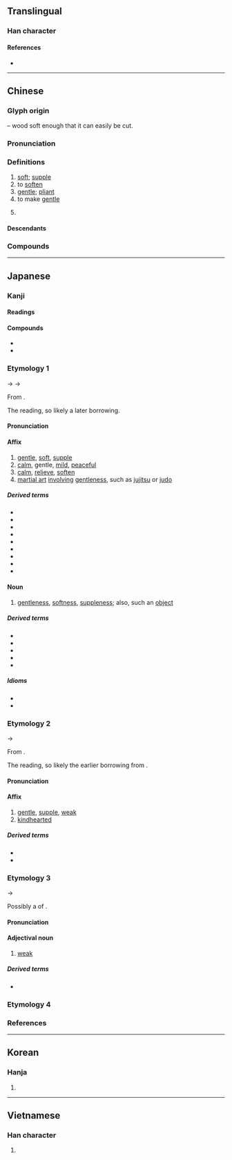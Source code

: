{{character info}}
==Translingual==

===Han character===
{{Han char|rn=75|rad=木|as=05|sn=9|four=17904|canj=NHD|ids=⿱矛木}}

====References====
* {{Han ref|kx=0519.050|dkj=14622|dj=0907.040|hdz=21192.020|uh=67D4|ud=26580|bh=AC58|bd=44120}}

----

==Chinese==
{{zh-forms}}

===Glyph origin===
{{Han etym}}
{{Han compound|矛|木|t2=tree|ls=psc|c1=p|c2=s}} – wood soft enough that it can easily be cut.

===Pronunciation===
{{zh-pron
|m=róu
|c=jau4
|mn=qz,tp,xm:liû/kh,zz:jiû
|mn-t=riu5
|mc=y
|oc=y
|ma=
|cat=a,v,pn
}}

===Definitions===
{{zh-hanzi}}

# [[soft]]; [[supple]]
# to [[soften]]
# [[gentle]]; [[pliant]]
# to make [[gentle]]
# {{zh-div|州}} {{zh-short|柔佛|[[Johor]]}}

====Descendants====
{{CJKV||じゅう|유|nhu}}

===Compounds===
{{zh-der|柔腸寸斷|柔道|柔和|柔滑|柔麻|柔美|柔媚|柔嫩|柔懦|柔情|柔韌|柔軟|柔軟體操|柔潤|柔弱|柔聲|柔順|柔婉|柔細|柔中有剛|柔術|克柔|吐剛茹柔|剛柔|剛柔並濟|內柔外剛|外剛內柔|剛柔相濟|優柔寡斷|以柔克剛|優柔|嬌柔|以柔制剛|外柔內剛|善柔|俠骨柔腸|柔遠|懷柔|溫柔鄉|柔心弱骨|柔若無骨|柔能克剛|摧剛為柔|柔遠能邇|柔嘉|柔情萬千|柔枝嫩葉|柔性憲法|柔腸百轉|柔翰|柔柯|柔腸百結|柔日|溫柔敦厚|柔荑|柔能制剛|桑柔|柔色|柔性勸導|柔化|玉柔|玉軟花柔|柔茹寡斷|柔茹剛吐|柔懦寡斷|柔腸|柔條|柔握|溫柔|柔情密意|柔聲下氣|柔然|柔毫|柔情綽態|柔克|柔光鏡|柔舌|陰柔害物|繞指柔|韋柔|鐵骨柔情|輕柔|茹柔吐剛|纖柔|細柔|腼腆溫柔|軟柔柔|輯柔}}

----

==Japanese==

===Kanji===
{{ja-kanji|grade=c|rs=木05}}

====Readings====
{{ja-readings
|goon=にゅう<にう
|kanon=じゅう<じう
|kun=やわ-らか<やは-らか, やわ-らかい<やは-らかい, やわ-らぐ<やは-らぐ, やわ-らげる<やは-らげる
|nanori=とお<とほ, なり, やす, よし
}}

====Compounds====
* {{ja-r|外%柔%内%剛|がい%じゅう%ない%ごう}}
* {{ja-r|柔%柔|やわ%やわ}}

===Etymology 1===
{{ja-kanjitab|じゅう|yomi=kanon}}
{{IPAchar|/d͡ʑɨu/}} → {{IPAchar|/d͡ʑuː/}} → {{IPAchar|/ʑuː/}}

From {{der|ja|ltc|sort=しゆう'|-}} {{ltc-l|柔}}.

The {{m|ja|漢音|tr=kan'on|lit=[[Han]] [[sound]]}} reading, so likely a later borrowing.

====Pronunciation====
{{ja-pron|じゅう|acc=1|acc_ref=DJR,NHK}}

====Affix====
{{ja-pos|affix|じゅう|hhira=じう}}

# [[gentle]], [[soft]], [[supple]]
# [[calm]], gentle, [[mild]], [[peaceful]]
# [[calm#Verb|calm]], [[relieve]], [[soften]]
# [[martial art]] [[involve|involving]] [[gentleness]], such as [[jujitsu]] or [[judo]]

=====Derived terms=====
{{der-top3}}
* {{ja-r|柔%弱|じゅう%じゃく}}
* {{ja-r|柔%術|じゅう%じゅつ}}
* {{ja-r|柔%順|じゅう%じゅん}}
* {{ja-r|柔%道|じゅう%どう}}
* {{ja-r|柔%軟|じゅう%なん}}
* {{ja-r|温%柔|おん%じゅう}}
* {{ja-r|懐%柔|かい%じゅう}}
* {{ja-r|剛%柔|ごう%じゅう}}
* {{ja-r|優%柔|ゆう%じゅう}}
{{der-bottom}}

====Noun====
{{ja-noun|じゅう|hhira=じう}}

# [[gentleness]], [[softness]], [[suppleness]]; also, such an [[object]]

=====Derived terms=====
{{der-top3}}
* {{ja-r|柔%細%胞|じゅう%さい%ぼう}}
* {{ja-r|柔%組%織|じゅう%そ%しき}}
* {{ja-r|柔%懦|じゅう%だ}}
* {{ja-r|柔%突%起|じゅう%とっ%き}}
* {{ja-r|柔%毛|じゅう%もう}}
{{der-bottom}}

=====Idioms=====
* {{ja-r|柔%能く剛を制す|じゅう% よく ごう を せいす}}
* {{ja-r|柔も亦%茹わず剛も亦%吐かず|じゅう も また% くらわず ごう も また% はかず}}

===Etymology 2===
{{ja-kanjitab|にゅう|yomi=goon}}
{{IPAchar|/nɨu/}} → {{IPAchar|/ɲuː/}}

From {{der|ja|ltc|-}} {{ltc-l|柔}}.

The {{m|ja|呉音|tr=goon|lit=[[Wu]] [[sound]]}} reading, so likely the earlier borrowing from {{cog|ltc|-}}.

====Pronunciation====
{{ja-pron|にゅう|acc=0}}

====Affix====
{{ja-pos|affix|にゅう|hhira=にう}}

# [[gentle]], [[supple]], [[weak]]
# [[kindhearted]]

=====Derived terms=====
* {{ja-r|柔%弱|にゅう%じゃく}}
* {{ja-r|柔%和|にゅう%わ}}

===Etymology 3===
{{ja-kanjitab|やわ|yomi=k|alt=和}}
{{IPAchar|/jaɸa/}} → {{IPAchar|/jawa/}}

Possibly a {{back-formation|ja|nocap=1}} of {{m|ja|柔柔|tr=yawayawa||[[soft]], [[supple]]}}.

====Pronunciation====
{{ja-pron|やわ|acc=1|acc_ref=DJR,NHK}}

====Adjectival noun====
{{ja-adj|infl=na|やわ|hhira=やは}}

# [[weak]]

=====Derived terms=====
* {{ja-r|柔い|やわい}}

===Etymology 4===
{{ja-kanjitab|yomi=k|やわ|o1=ら}}
{{ja-gv|柔ら}}

===References===
<references/>

----

==Korean==

===Hanja===
{{ko-hanja|hangeul=[[유]]|eumhun=|rv=yu|mr=yu|y=yu}}

# {{rfdef|ko|sort=木05}}

----

==Vietnamese==

===Han character===
{{vi-readings|reading=nhu|rs=木05}}

# {{rfdef|vi|sort=木05}}